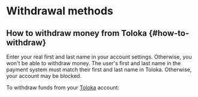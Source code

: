 # Withdrawal methods

## How to withdraw money from Toloka {#how-to-withdraw}

<Note mode="warning" title="Warning">

Enter your real first and last name in your account settings. Otherwise, you won't be able to withdraw money. The user's first and last name in the payment system must match their first and last name in Toloka. Otherwise, your account may be blocked.

</Note>

To withdraw funds from your [Toloka](http://toloka.yandex.com/) account:

